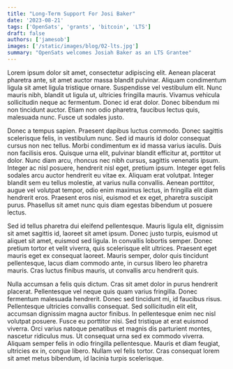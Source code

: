 ```yaml
---
title: "Long-Term Support For Josi Baker"
date: '2023-08-21'
tags: ['OpenSats', 'grants', 'bitcoin', 'LTS']
draft: false
authors: ['jamesob']
images: ['/static/images/blog/02-lts.jpg']
summary: "OpenSats welcomes Josiah Baker as an LTS Grantee"
---
```


Lorem ipsum dolor sit amet, consectetur adipiscing elit. Aenean placerat
pharetra ante, sit amet auctor massa blandit pulvinar. Aliquam condimentum
ligula sit amet ligula tristique ornare. Suspendisse vel vestibulum elit. Nunc
mauris nibh, blandit ut ligula ut, ultricies fringilla mauris. Vivamus vehicula
sollicitudin neque ac fermentum. Donec id erat dolor. Donec bibendum mi non
tincidunt auctor. Etiam non odio pharetra, faucibus lectus quis, malesuada nunc.
Fusce ut sodales justo.

Donec a tempus sapien. Praesent dapibus luctus commodo. Donec sagittis
scelerisque felis, in vestibulum nunc. Sed id mauris id dolor consequat cursus
non nec tellus. Morbi condimentum ex id massa varius iaculis. Duis non facilisis
eros. Quisque urna elit, pulvinar blandit efficitur at, porttitor ut dolor. Nunc
diam arcu, rhoncus nec nibh cursus, sagittis venenatis ipsum. Integer ac nisl
posuere, hendrerit nisl eget, pretium ipsum. Integer eget felis sodales arcu
auctor hendrerit eu vitae ex. Aliquam erat volutpat. Integer blandit sem eu
tellus molestie, at varius nulla convallis. Aenean porttitor, augue vel volutpat
tempor, odio enim maximus lectus, in fringilla elit diam hendrerit eros.
Praesent eros nisi, euismod et ex eget, pharetra suscipit purus. Phasellus sit
amet nunc quis diam egestas bibendum ut posuere lectus.

Sed id tellus pharetra dui eleifend pellentesque. Mauris ligula elit, dignissim
sit amet sagittis id, laoreet sit amet ipsum. Donec justo turpis, euismod ut
aliquet sit amet, euismod sed ligula. In convallis lobortis semper. Donec
pretium tortor et velit viverra, quis scelerisque elit ultrices. Praesent eget
mauris eget ex consequat laoreet. Mauris semper, dolor quis tincidunt
pellentesque, lacus diam commodo ante, in cursus libero leo pharetra mauris.
Cras luctus finibus mauris, ut convallis arcu hendrerit quis.

Nulla accumsan a felis quis dictum. Cras sit amet dolor in purus hendrerit
placerat. Pellentesque vel neque quis quam varius fringilla. Donec fermentum
malesuada hendrerit. Donec sed tincidunt mi, id faucibus risus. Pellentesque
ultricies convallis consequat. Sed sollicitudin elit elit, accumsan dignissim
magna auctor finibus. In pellentesque enim nec nisl volutpat posuere. Fusce eu
porttitor nisi. Sed tristique at erat euismod viverra. Orci varius natoque
penatibus et magnis dis parturient montes, nascetur ridiculus mus. Ut consequat
urna sed ex commodo viverra. Aliquam semper felis in odio fringilla
pellentesque. Mauris et diam feugiat, ultricies ex in, congue libero. Nullam vel
felis tortor. Cras consequat lorem sit amet metus bibendum, id lacinia turpis
scelerisque.